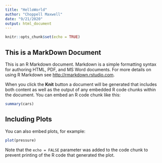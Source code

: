 ```yaml
---
title: "HelloWorld"
author: "Choppell Maxwell"
date: "9/21/2020"
output: html_document
---
```


```r
knitr::opts_chunk$set(echo = TRUE)
```

## This is a MarkDown Document

This is an R Markdown document. Markdown is a simple formatting syntax for authoring HTML, PDF, and MS Word documents. For more details on using R Markdown see <http://rmarkdown.rstudio.com>.

When you click the **Knit** button a document will be generated that includes both content as well as the output of any embedded R code chunks within the document. You can embed an R code chunk like this:

```r
summary(cars)
```

## Including Plots

You can also embed plots, for example:

```r
plot(pressure)
```

Note that the `echo = FALSE` parameter was added to the code chunk to prevent printing of the R code that generated the plot.

